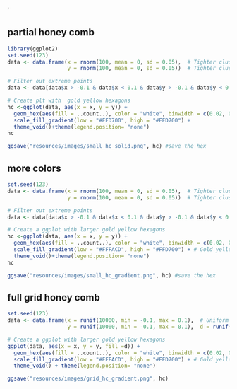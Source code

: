 '

## partial honey comb

```r
library(ggplot2)
set.seed(123)
data <- data.frame(x = rnorm(100, mean = 0, sd = 0.05),  # Tighter cluster around 0
                   y = rnorm(100, mean = 0, sd = 0.05))  # Tighter cluster around 0

# Filter out extreme points
data <- data[data$x > -0.1 & data$x < 0.1 & data$y > -0.1 & data$y < 0.1, ]

# Create plt with  gold yellow hexagons
hc <-ggplot(data, aes(x = x, y = y)) +
  geom_hex(aes(fill = ..count..), color = "white", binwidth = c(0.02, 0.02)) + # Specify binwidth for larger hexagons
  scale_fill_gradient(low = "#FFD700", high = "#FFD700") +
  theme_void()+theme(legend.position= "none")
hc

ggsave("resources/images/small_hc_solid.png", hc) #save the hex

```

## more colors

```r
set.seed(123)
data <- data.frame(x = rnorm(100, mean = 0, sd = 0.05),  # Tighter cluster around 0
                   y = rnorm(100, mean = 0, sd = 0.05))  # Tighter cluster around 0

# Filter out extreme points
data <- data[data$x > -0.1 & data$x < 0.1 & data$y > -0.1 & data$y < 0.1, ]

# Create a ggplot with larger gold yellow hexagons
hc <-ggplot(data, aes(x = x, y = y)) +
  geom_hex(aes(fill = ..count..), color = "white", binwidth = c(0.02, 0.02)) + # Specify binwidth for larger hexagons
  scale_fill_gradient(low = "#FFFACD", high = "#FFD700") + # Gold yellow color
  theme_void()+theme(legend.position= "none")
hc

ggsave("resources/images/small_hc_gradient.png", hc) #save the hex
```

## full grid honey comb

```r
set.seed(123)
data <- data.frame(x = runif(10000, min = -0.1, max = 0.1),  # Uniform distribution
                   y = runif(10000, min = -0.1, max = 0.1),  d = runif(10000, min = -0.1, max = 0.1) )  # Uniform distribution

# Create a ggplot with larger gold yellow hexagons
ggplot(data, aes(x = x, y = y, fill =d)) +
  geom_hex(aes(fill = ..count..), color = "white", binwidth = c(0.02, 0.02)) + # Specify binwidth for hexagons
  scale_fill_gradient(low = "#FFFACD", high = "#FFD700") + # Gold yellow color
  theme_void() + theme(legend.position= "none")

ggsave("resources/images/grid_hc_gradient.png", hc) 
```



